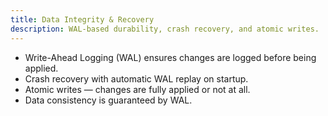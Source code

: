 ```yaml
---
title: Data Integrity & Recovery
description: WAL-based durability, crash recovery, and atomic writes.
---
```


- Write-Ahead Logging (WAL) ensures changes are logged before being applied.
- Crash recovery with automatic WAL replay on startup.
- Atomic writes — changes are fully applied or not at all.
- Data consistency is guaranteed by WAL.
